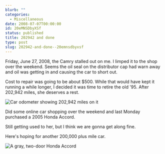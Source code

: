 ```yaml
---
blurb: ""
categories:
  - Miscellaneous
date: 2008-07-07T00:00:00
id: 20eMNSDbyXSf
status: published
title: 202942 and done
type: post
slug: 202942-and-done--20emnsdbyxsf
---
```


Friday, June 27, 2008, the Camry stalled out on me. I limped it to the shop over the weekend. Seems the oil seal on the distributor cap had warn away and oil was getting in and causing the car to short out. 

Cost to repair was going to be about $500. While that would have kept it running a while longer, I decided it was time to retire the old '95. After 202,942 miles, she deserves a rest.

<Img src="camry_odometer_aws_20080701_snapshots_0003" alt="Car odometer showing 202,942 miles on it" />


Did some online car shopping over the weekend and last Monday purchased a 2005 Honda Accord. 

Still getting used to her, but I think we are gonna get along fine. 

Here's hoping for another 200,000 plus mile car.

<Img src="honda_accord_aws_20080630_snapshots_0006" alt="A gray, two-door Honda Accord" />
